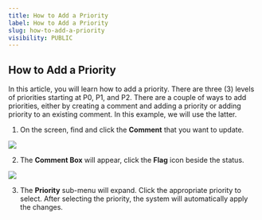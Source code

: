 ```yaml
---
title: How to Add a Priority
label: How to Add a Priority
slug: how-to-add-a-priority
visibility: PUBLIC
---
```

## How to Add a Priority

In this article, you will learn how to add a priority. There are three (3) levels of priorities starting at P0, P1, and P2. There are a couple of ways to add priorities, either by creating a comment and adding a priority or adding priority to an existing comment. In this example, we will use the latter.

1. On the screen, find and click the **Comment** that you want to update.

 
![](https://cdn.hashnode.com/res/hashnode/image/upload/v1733291928934/3ShEQNnVp.png?auto=format)
 

2. The **Comment Box** will appear, click the **Flag** icon beside the status.

 
![](https://cdn.hashnode.com/res/hashnode/image/upload/v1733291947904/ndN5He3xh.png?auto=format)
 

3. The **Priority** sub-menu will expand. Click the appropriate priority to select. After selecting the priority, the system will automatically apply the changes.
